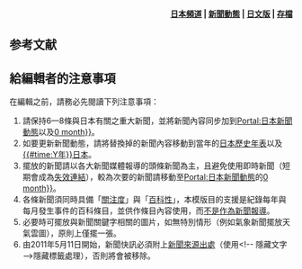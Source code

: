<noinclude>{{quoteH}}</noinclude>
<!--請參考在各電台電視台有報導的的日本社會新聞及維基新聞—日本頻道編輯-->
{{nodis|新聞}}

<div style="clear: both; margin-top: 2em; text-align: right;">
'''[[n:Category:日本|日本頻道]] | [[Portal:日本新聞動態|新聞動態]] | [[:ja:Portal:最近の出来事|日文版]] | [[Portal:日本/日本新闻/存檔|存檔]]'''
</div>
<noinclude>
== 参考文献 ==
{{reflist}}<noinclude>
{{quoteF}}

== 給編輯者的注意事項 ==
;在編輯之前，請務必先閱讀下列注意事項：
# 請保持6—8條與日本有關之重大新聞，並將新聞內容同步加到[[Portal:日本新聞動態|Portal:日本新聞動態]]以及[[日本{{#time:Y年M|0 month}}]]。
# 如要更新新聞動態，請將替換掉的新聞內容移動到當年的[[日本歷史年表|日本歷史年表]]以及[[{{#time:Y年}}日本|{{#time:Y年}}日本]]。
# 擺放的新聞請以各大新聞媒體報導的頭條新聞為主，且避免使用即時新聞（短期會成為[[wp:失效連結|失效連結]]），較為次要的新聞請移動至[[Portal:日本新聞動態|Portal:日本新聞動態]]的[[日本{{#time:Y年M|0 month}}]]。
# 各條新聞須同時具備「[[Wikipedia:關注度_(社會案件)|關注度]]」與「[[百科词条|百科性]]」，本模版目的支援是紀錄每年與每月發生事件的百科條目，並供作條目內容使用，而[[Wikipedia:维基百科不是什么|不是作為新聞報導]]。
# 必要時可擺放與新聞關鍵字相關的圖片，如無特別情形（例如氣象新聞擺放天氣雲圖），原則上僅擺一張。
# 由2011年5月11日開始，新聞快訊必須附上[[維基百科:可供查證|新聞來源出處]]（使用<nowiki><!-- 隱藏文字 --></nowiki>隱藏標籤處理），否則將會被移除。

</noinclude>